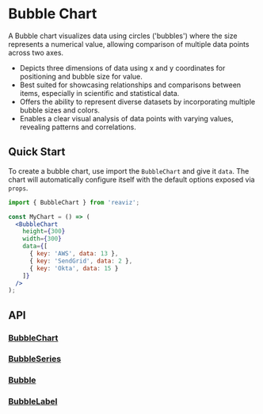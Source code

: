 # Bubble Chart

A Bubble chart visualizes data using circles ('bubbles') where the size represents a numerical value, allowing comparison of multiple data points across two axes.

- Depicts three dimensions of data using x and y coordinates for positioning and bubble size for value.
- Best suited for showcasing relationships and comparisons between items, especially in scientific and statistical data.
- Offers the ability to represent diverse datasets by incorporating multiple bubble sizes and colors.
- Enables a clear visual analysis of data points with varying values, revealing patterns and correlations.

## Quick Start
To create a bubble chart, use import the `BubbleChart` and give it `data`. The chart
will automatically configure itself with the default options exposed via `props`.

```jsx
import { BubbleChart } from 'reaviz';

const MyChart = () => (
  <BubbleChart
    height={300}
    width={300}
    data={[
      { key: 'AWS', data: 13 },
      { key: 'SendGrid', data: 2 },
      { key: 'Okta', data: 15 }
    ]}
  />
);
```

## API
### [BubbleChart](https://github.com/reaviz/reaviz/blob/master/src/BubbleChart/BubbleChart.tsx)

### [BubbleSeries](https://github.com/reaviz/reaviz/blob/master/src/BubbleChart/BubbleSeries.tsx)

### [Bubble](https://github.com/reaviz/reaviz/blob/master/src/BubbleChart/Bubble.tsx)

### [BubbleLabel](https://github.com/reaviz/reaviz/blob/master/src/BubbleChart/BubbleLabel.tsx)
